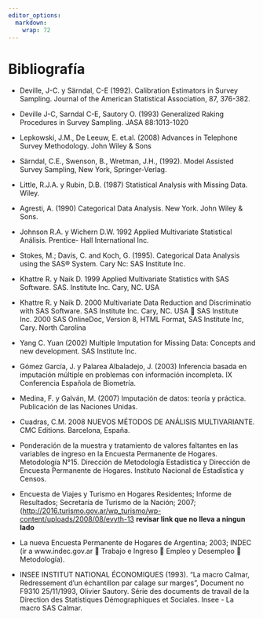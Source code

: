 ```yaml
---
editor_options: 
  markdown: 
    wrap: 72
---
```



# **Bibliografía**

-   Deville, J-C. y Särndal, C-E (1992). Calibration Estimators in
    Survey Sampling. Journal of the American Statistical Association,
    87, 376-382.

-   Deville J-C, Sarndal C-E, Sautory O. (1993) Generalized Raking
    Procedures in Survey Sampling. JASA 88:1013-1020

-   Lepkowski, J.M., De Leeuw, E. et.al. (2008) Advances in Telephone
    Survey Methodology. John Wiley & Sons

-   Särndal, C.E., Swenson, B., Wretman, J.H., (1992). Model Assisted
    Survey Sampling, New York, Springer-Verlag.

-   Little, R.J.A. y Rubin, D.B. (1987) Statistical Analysis with
    Missing Data. Wiley.

-   Agresti, A. (1990) Categorical Data Analysis. New York. John Wiley &
    Sons.

-   Johnson R.A. y Wichern D.W. 1992 Applied Multivariate Statistical
    Análisis. Prentice- Hall International Inc.

-   Stokes, M.; Davis, C. and Koch, G. (1995). Categorical Data Analysis
    using the SAS® System. Cary Nc: SAS Institute Inc.

-   Khattre R. y Naik D. 1999 Applied Multivariate Statistics with SAS
    Software. SAS. Institute Inc. Cary, NC. USA

-   Khattre R. y Naik D. 2000 Multivariate Data Reduction and
    Discriminatio with SAS Software. SAS Institute Inc. Cary, NC. USA 
    SAS Institute Inc. 2000 SAS OnlineDoc, Version 8, HTML Format, SAS
    Institute Inc, Cary. North Carolina

-   Yang C. Yuan (2002) Multiple Imputation for Missing Data: Concepts
    and new development. SAS Institute Inc.

-   Gómez García, J. y Palarea Albaladejo, J. (2003) Inferencia basada
    en imputación múltiple en problemas con información incompleta. IX
    Conferencia Española de Biometría.

-   Medina, F. y Galván, M. (2007) Imputación de datos: teoría y
    práctica. Publicación de las Naciones Unidas.

-   Cuadras, C.M. 2008 NUEVOS MÉTODOS DE ANÁLISIS MULTIVARIANTE. CMC
    Editions. Barcelona, España.

-   Ponderación de la muestra y tratamiento de valores faltantes en las
    variables de ingreso en la Encuesta Permanente de Hogares.
    Metodología N°15. Dirección de Metodología Estadística y Dirección
    de Encuesta Permanente de Hogares. Instituto Nacional de Estadística
    y Censos.

-   Encuesta de Viajes y Turismo en Hogares Residentes; Informe de
    Resultados; Secretaría de Turismo de la Nación; 2007;
    ([http://2016.turismo.gov.ar/wp_turismo/wp-content/uploads/2008/08/evyth-13](http://2016.turismo.gov.ar/wp_turismo/wp-content/uploads/2008/08/evyth-13-08.pdf){target="_blank"}   **revisar link que no lleva a ningun lado**

-   La nueva Encuesta Permanente de Hogares de Argentina; 2003; INDEC
    (ir a www.indec.gov.ar  Trabajo e Ingreso  Empleo y Desempleo 
    Metodología).

-   INSEE INSTITUT NATIONAL ÉCONOMIQUES (1993). "La macro Calmar,
    Redressement d'un échantillon par calage sur marges", Document no
    F9310 25/11/1993, Olivier Sautory. Série des documents de travail de
    la Direction des Statistiques Démographiques et Sociales. Insee - La
    macro SAS Calmar.
